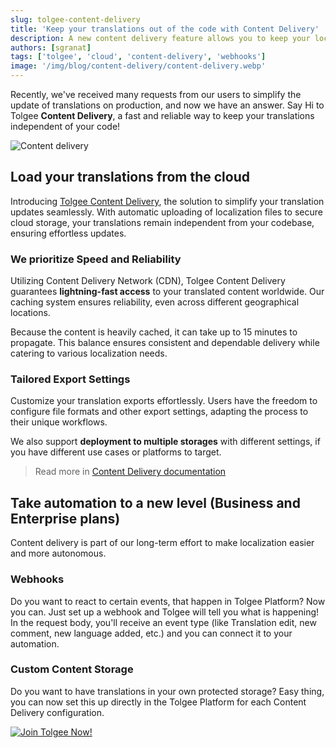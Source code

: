 ```yaml
---
slug: tolgee-content-delivery
title: 'Keep your translations out of the code with Content Delivery'
description: A new content delivery feature allows you to keep your localization files outside of your code. It's a part of our long-term goal to make localization as easy as possible.
authors: [sgranat]
tags: ['tolgee', 'cloud', 'content-delivery', 'webhooks']
image: '/img/blog/content-delivery/content-delivery.webp'
---
```


Recently, we've received many requests from our users to simplify the update of translations on production, and now we have an answer. Say Hi to Tolgee **Content Delivery**, a fast and reliable way to keep your translations independent of your code!

![Content delivery](/img/blog/content-delivery/content-delivery.webp)

<!-- truncate-->


## Load your translations from the cloud

Introducing [Tolgee Content Delivery](/platform/projects_and_organizations/content_delivery), the solution to simplify your translation updates seamlessly. With automatic uploading of localization files to secure cloud storage, your translations remain independent from your codebase, ensuring effortless updates.

### We prioritize Speed and Reliability

Utilizing Content Delivery Network (CDN), Tolgee Content Delivery guarantees **lightning-fast access** to your translated content worldwide. Our caching system ensures reliability, even across different geographical locations.

Because the content is heavily cached, it can take up to 15 minutes to propagate. This balance ensures consistent and dependable delivery while catering to various localization needs.

### Tailored Export Settings

Customize your translation exports effortlessly. Users have the freedom to configure file formats and other export settings, adapting the process to their unique workflows.

<ScreenshotWrapper src="/img/blog/content-delivery/add-content-delivery.png" alt="Add content delivery" />

We also support **deployment to multiple storages** with different settings, if you have different use cases or platforms to target.

> Read more in [Content Delivery documentation](/platform/projects_and_organizations/content_delivery)

## Take automation to a new level (Business and Enterprise plans)

Content delivery is part of our long-term effort to make localization easier and more autonomous.

### Webhooks

Do you want to react to certain events, that happen in Tolgee Platform? Now you can. Just set up a webhook and Tolgee will tell you what is happening! In the request body, you'll receive an event type (like Translation edit, new comment, new language added, etc.) and you can connect it to your automation.

### Custom Content Storage

Do you want to have translations in your own protected storage? Easy thing, you can now set this up directly in the Tolgee Platform for each Content Delivery configuration.

[![Join Tolgee Now!](/img/blog/content-delivery/banner-automation.svg)](https://app.tolgee.io/sign_up)
